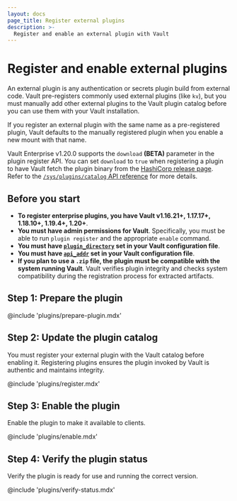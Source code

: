 ```yaml
---
layout: docs
page_title: Register external plugins
description: >-
  Register and enable an external plugin with Vault
---
```


# Register and enable external plugins

An external plugin is any authentication or secrets plugin build from external
code. Vault pre-registers commonly used external plugins (like `kv`), but you
must manually add other external plugins to the Vault plugin catalog before you
can use them with your Vault installation.

If you register an external plugin with the same name as a pre-registered plugin,
Vault defaults to the manually registered plugin when you enable a new mount
with that name.

Vault Enterprise v1.20.0 supports the `download` **(BETA)** parameter in the
plugin register API. You can set `download` to `true` when registering a plugin
to have Vault fetch the plugin binary from the
[HashiCorp release page](https://releases.hashicorp.com). Refer to the
[`/sys/plugins/catalog` API reference](/vault/api-docs/system/plugins-catalog#download)
for more details.


## Before you start

- **To register enterprise plugins, you have Vault v1.16.21+, 1.17.17+, 1.18.10+,
  1.19.4+, 1.20+**.
- **You must have admin permissions for Vault**. Specifically, you must be able
  to run `plugin register` and the appropriate `enable` command.
- **You must have
  [`plugin_directory`](/vault/docs/configuration#plugin_directory) set in your
  Vault configuration file**.
- **You must have [`api_addr`](/vault/docs/configuration#api_addr) set in your
  Vault configuration file**.
- **If you plan to use a `.zip` file, the plugin must be compatible with the
  system running Vault**. Vault verifies plugin integrity and checks system
  compatibility during the registration process for extracted artifacts.


## Step 1: Prepare the plugin

@include 'plugins/prepare-plugin.mdx'


## Step 2: Update the plugin catalog

You must register your external plugin with the Vault catalog before enabling
it. Registering plugins ensures the plugin invoked by Vault is authentic and
maintains integrity.

@include 'plugins/register.mdx'


## Step 3: Enable the plugin

Enable the plugin to make it available to clients.

@include 'plugins/enable.mdx'


## Step 4: Verify the plugin status

Verify the plugin is ready for use and running the correct version.

@include 'plugins/verify-status.mdx'
